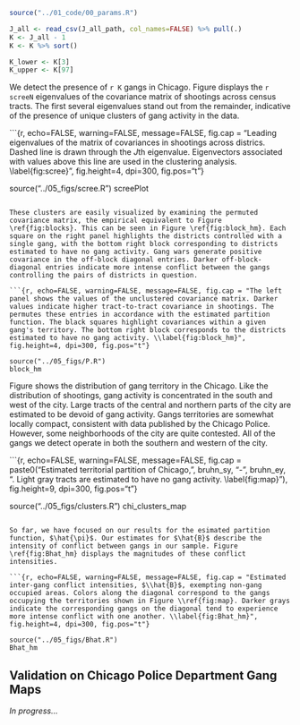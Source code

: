 ```r

source("../01_code/00_params.R")

J_all <- read_csv(J_all_path, col_names=FALSE) %>% pull(.)
K <- J_all - 1
K <- K %>% sort()

K_lower <- K[3]
K_upper <- K[97]

```

We detect the presence of `r K` gangs in Chicago. Figure \ref{fig:scree} displays the `r screeN` eigenvalues of the covariance matrix of shootings across census tracts. The first several eigenvalues stand out from the remainder, indicative of the presence of unique clusters of gang activity in the data.

```{r, echo=FALSE, warning=FALSE, message=FALSE, fig.cap = "Leading eigenvalues of the matrix of covariances in shootings across districs. Dashed line is drawn through the $J$th eigenvalue. Eigenvectors associated with values above this line are used in the clustering analysis. \\label{fig:scree}", fig.height=4, dpi=300, fig.pos="t"}

source("../05_figs/scree.R")
screePlot

```

These clusters are easily visualized by examining the permuted covariance matrix, the empirical equivalent to Figure \ref{fig:blocks}. This can be seen in Figure \ref{fig:block_hm}. Each square on the right panel highlights the districts controlled with a single gang, with the bottom right block corresponding to districts estimated to have no gang activity. Gang wars generate positive covariance in the off-block diagonal entries. Darker off-block-diagonal entries indicate more intense conflict between the gangs controlling the pairs of districts in question. 

```{r, echo=FALSE, warning=FALSE, message=FALSE, fig.cap = "The left panel shows the values of the unclustered covariance matrix. Darker values indicate higher tract-to-tract covariance in shootings. The permutes these entries in accordance with the estimated partition function. The black squares highlight covariances within a given gang's territory. The bottom right block corresponds to the districts estimated to have no gang activity. \\label{fig:block_hm}", fig.height=4, dpi=300, fig.pos="t"}

source("../05_figs/P.R")
block_hm

```

Figure \ref{fig:map} shows the distribution of gang territory in the Chicago. Like the distribution of shootings, gang activity is concentrated in the south and west of the city. Large tracts of the central and northern parts of the city are estimated to be devoid of gang activity. Gangs territories are somewhat locally compact, consistent with data published by the Chicago Police. However, some neighborhoods of the city are quite contested. All of the gangs we detect operate in both the southern and western of the city.

```{r, echo=FALSE, warning=FALSE, message=FALSE, fig.cap = paste0("Estimated territorial partition of Chicago, ", bruhn_sy, "-", bruhn_ey, ". Light gray tracts are estimated to have no gang activity. \\label{fig:map}"), fig.height=9, dpi=300, fig.pos="t"}

source("../05_figs/clusters.R")
chi_clusters_map

```

So far, we have focused on our results for the esimated partition function, $\hat{\pi}$. Our estimates for $\hat{B}$ describe the intensity of conflict between gangs in our sample. Figure \ref{fig:Bhat_hm} displays the magnitudes of these conflict intensities. 

```{r, echo=FALSE, warning=FALSE, message=FALSE, fig.cap = "Estimated inter-gang conflict intensities, $\\hat{B}$, exempting non-gang occupied areas. Colors along the diagonal correspond to the gangs occupying the territories shown in Figure \\ref{fig:map}. Darker grays indicate the corresponding gangs on the diagonal tend to experience more intense conflict with one another. \\label{fig:Bhat_hm}", fig.height=4, dpi=300, fig.pos="t"}

source("../05_figs/Bhat.R")
Bhat_hm

```

## Validation on Chicago Police Department Gang Maps

*In progress...*
